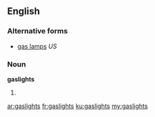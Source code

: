 ==English==

===Alternative forms===
* [[gas lamps]] ''US''

===Noun===
'''gaslights'''

# {{context|British}} {{plural of|gaslight}}

[[ar:gaslights]]
[[fr:gaslights]]
[[ku:gaslights]]
[[my:gaslights]]